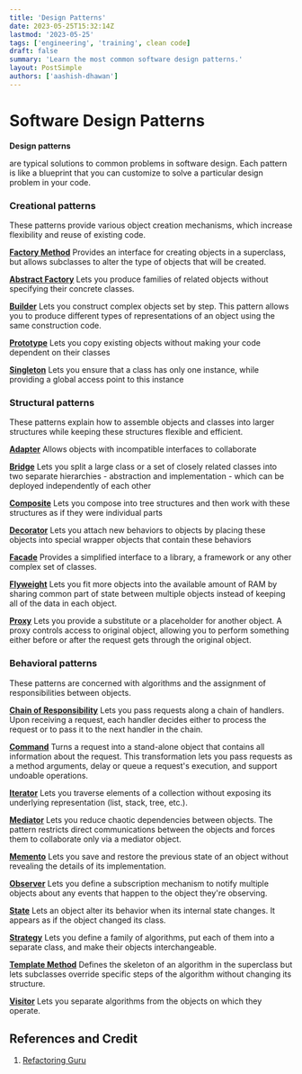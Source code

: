 ```yaml
---
title: 'Design Patterns'
date: 2023-05-25T15:32:14Z
lastmod: '2023-05-25'
tags: ['engineering', 'training', clean code]
draft: false
summary: 'Learn the most common software design patterns.'
layout: PostSimple
authors: ['aashish-dhawan']
---
```


# Software Design Patterns

**Design patterns**

are typical solutions to common problems in software design. Each pattern is like a blueprint that you can customize to solve a particular design problem in your code.

### **Creational patterns**

These patterns provide various object creation mechanisms, which increase flexibility and reuse of existing code.

**[Factory Method](https://refactoring.guru/design-patterns/factory-method)**
Provides an interface for creating objects in a superclass, but allows subclasses to alter the type of objects that will be created.
[](https://refactoring.guru/design-patterns/factory-method)

**[Abstract Factory](https://refactoring.guru/design-patterns/abstract-factory)**
Lets you produce families of related objects without specifying their concrete classes.
[](https://refactoring.guru/design-patterns/abstract-factory)

**[Builder](https://refactoring.guru/design-patterns/builder)**
Lets you construct complex objects set by step. This pattern allows you to produce different types of representations of an object using the same construction code.
[](https://refactoring.guru/design-patterns/builder)

**[Prototype](https://refactoring.guru/design-patterns/prototype)**
Lets you copy existing objects without making your code dependent on their classes
[](https://refactoring.guru/design-patterns/prototype)

**[Singleton](https://refactoring.guru/design-patterns/singleton)**
Lets you ensure that a class has only one instance, while providing a global access point to this instance
[](https://refactoring.guru/design-patterns/singleton)

### **Structural patterns**

These patterns explain how to assemble objects and classes into larger structures while keeping these structures flexible and efficient.

**[Adapter](https://refactoring.guru/design-patterns/adapter)**
Allows objects with incompatible interfaces to collaborate

**[Bridge](https://refactoring.guru/design-patterns/bridge)**
Lets you split a large class or a set of closely related classes into two separate hierarchies - abstraction and implementation - which can be deployed independently of each other
[](https://refactoring.guru/design-patterns/bridge)

**[Composite](https://refactoring.guru/design-patterns/composite)**
Lets you compose into tree structures and then work with these structures as if they were individual parts
[](https://refactoring.guru/design-patterns/composite)

**[Decorator](https://refactoring.guru/design-patterns/decorator)**
Lets you attach new behaviors to objects by placing these objects into special wrapper objects that contain these behaviors
[](https://refactoring.guru/design-patterns/decorator)

**[Facade](https://refactoring.guru/design-patterns/facade)**
Provides a simplified interface to a library, a framework or any other complex set of classes.
[](https://refactoring.guru/design-patterns/facade)

**[Flyweight](https://refactoring.guru/design-patterns/flyweight)**
Lets you fit more objects into the available amount of RAM by sharing common part of state between multiple objects instead of keeping all of the data in each object.
[](https://refactoring.guru/design-patterns/flyweight)

**[Proxy](https://refactoring.guru/design-patterns/proxy)**
Lets you provide a substitute or a placeholder for another object. A proxy controls access to original object, allowing you to perform something either before or after the request gets through the original object.
[](https://refactoring.guru/design-patterns/proxy)

### **Behavioral patterns**

These patterns are concerned with algorithms and the assignment of responsibilities between objects.

**[Chain of Responsibility](https://refactoring.guru/design-patterns/chain-of-responsibility)**
Lets you pass requests along a chain of handlers. Upon receiving a request, each handler decides either to process the request or to pass it to the next handler in the chain.

**[Command](https://refactoring.guru/design-patterns/command)**
Turns a request into a stand-alone object that contains all information about the request. This transformation lets you pass requests as a method arguments, delay or queue a request's execution, and support undoable operations.

**[Iterator](https://refactoring.guru/design-patterns/iterator)**
Lets you traverse elements of a collection without exposing its underlying representation (list, stack, tree, etc.).

**[Mediator](https://refactoring.guru/design-patterns/mediator)**
Lets you reduce chaotic dependencies between objects. The pattern restricts direct communications between the objects and forces them to collaborate only via a mediator object.

**[Memento](https://refactoring.guru/design-patterns/memento)**
Lets you save and restore the previous state of an object without revealing the details of its implementation.

**[Observer](https://refactoring.guru/design-patterns/observer)**
Lets you define a subscription mechanism to notify multiple objects about any events that happen to the object they're observing.

**[State](https://refactoring.guru/design-patterns/state)**
Lets an object alter its behavior when its internal state changes. It appears as if the object changed its class.

**[Strategy](https://refactoring.guru/design-patterns/strategy)**
Lets you define a family of algorithms, put each of them into a separate class, and make their objects interchangeable.

**[Template Method](https://refactoring.guru/design-patterns/template-method)**
Defines the skeleton of an algorithm in the superclass but lets subclasses override specific steps of the algorithm without changing its structure.

**[Visitor](https://refactoring.guru/design-patterns/visitor)**
Lets you separate algorithms from the objects on which they operate.

## References and Credit

1. [Refactoring Guru](https://refactoring.guru/)
